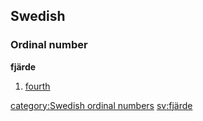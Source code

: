 ==Swedish==
===Ordinal number===
'''fjärde'''

#[[fourth]]

[[category:Swedish ordinal numbers]]
[[sv:fjärde]]